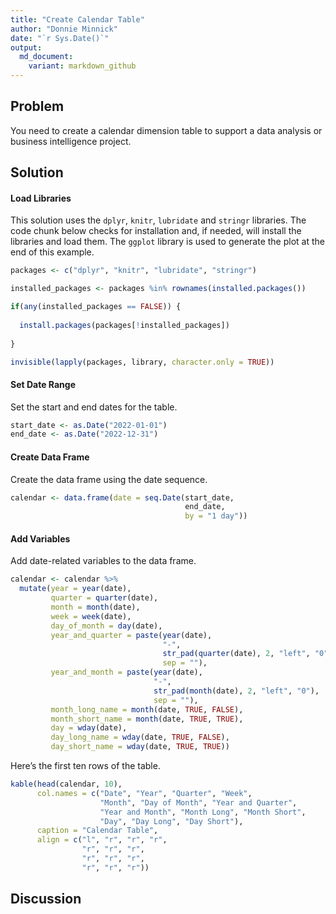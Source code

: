 ```yaml
---
title: "Create Calendar Table"
author: "Donnie Minnick"
date: "`r Sys.Date()`"
output:
  md_document:
    variant: markdown_github
---
```


## Problem

You need to create a calendar dimension table to support a data analysis or business intelligence project.

## Solution

#### Load Libraries

This solution uses the `dplyr`, `knitr`, `lubridate` and `stringr` libraries.  The code chunk below checks for installation and, if needed, will install the libraries and load them.  The `ggplot` library is used to generate the plot at the end of this example.

```r
packages <- c("dplyr", "knitr", "lubridate", "stringr")

installed_packages <- packages %in% rownames(installed.packages())

if(any(installed_packages == FALSE)) {
  
  install.packages(packages[!installed_packages])
  
}

invisible(lapply(packages, library, character.only = TRUE))
```

#### Set Date Range

Set the start and end dates for the table.

```r
start_date <- as.Date("2022-01-01")
end_date <- as.Date("2022-12-31")
```


#### Create Data Frame

Create the data frame using the date sequence.

```r
calendar <- data.frame(date = seq.Date(start_date, 
                                       end_date, 
                                       by = "1 day"))
```

#### Add Variables

Add date-related variables to the data frame.

```r
calendar <- calendar %>%
  mutate(year = year(date),
         quarter = quarter(date),
         month = month(date),
         week = week(date),
         day_of_month = day(date),
         year_and_quarter = paste(year(date), 
                                  "-",
                                  str_pad(quarter(date), 2, "left", "0"),
                                  sep = ""),
         year_and_month = paste(year(date), 
                                "-",
                                str_pad(month(date), 2, "left", "0"),
                                sep = ""),
         month_long_name = month(date, TRUE, FALSE),
         month_short_name = month(date, TRUE, TRUE),
         day = wday(date),
         day_long_name = wday(date, TRUE, FALSE),
         day_short_name = wday(date, TRUE, TRUE))
```

Here's the first ten rows of the table.

```r
kable(head(calendar, 10),
      col.names = c("Date", "Year", "Quarter", "Week",
                    "Month", "Day of Month", "Year and Quarter", 
                    "Year and Month", "Month Long", "Month Short", 
                    "Day", "Day Long", "Day Short"),
      caption = "Calendar Table",
      align = c("l", "r", "r", "r",
                "r", "r", "r", 
                "r", "r", "r",
                "r", "r", "r"))
```

## Discussion


